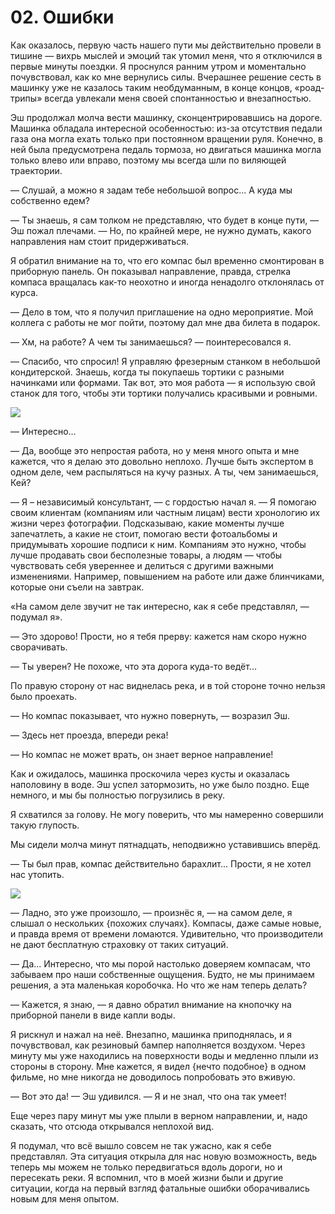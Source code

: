

# 02. Ошибки

Как оказалось, первую часть нашего пути мы действительно провели в тишине — вихрь мыслей и эмоций
так утомил меня, что я отключился в первые минуты поездки. Я проснулся ранним утром и моментально
почувствовал, как ко мне вернулись силы. Вчерашнее решение сесть в машинку уже не казалось таким
необдуманным, в конце концов, «роад-трипы» всегда увлекали меня своей спонтанностью и внезапностью.

Эш продолжал молча вести машинку, сконцентрировавшись на дороге. Машинка обладала интересной
особенностью: из-за отсутствия педали газа она могла ехать только при постоянном вращении руля.
Конечно, в ней была предусмотрена педаль тормоза, но двигаться машинка могла только влево или
вправо, поэтому мы всегда шли по виляющей траектории.

— Слушай, а можно я задам тебе небольшой вопрос... А куда мы собственно едем?

— Ты знаешь, я сам толком не представляю, что будет в конце пути, — Эш пожал плечами. — Но, по
крайней мере, не нужно думать, какого направления нам стоит придерживаться.

Я обратил внимание на то, что его компас был временно смонтирован в приборную панель. Он показывал
направление, правда, стрелка компаса вращалась как-то неохотно и иногда ненадолго отклонялась от
курса.

— Дело в том, что я получил приглашение на одно мероприятие. Мой коллега с работы не мог пойти,
поэтому дал мне два билета в подарок.

— Хм, на работе? А чем ты занимаешься? — поинтересовался я.

— Спасибо, что спросил! Я управляю фрезерным станком в небольшой кондитерской. Знаешь, когда ты
покупаешь тортики с разными начинками или формами. Так вот, это моя работа — я использую свой станок
для того, чтобы эти тортики получались красивыми и ровными.

<Image src={jobsImage} />

— Интересно...

— Да, вообще это непростая работа, но у меня много опыта и мне кажется, что я делаю это довольно
неплохо. Лучше быть экспертом в одном деле, чем распыляться на кучу разных. А ты, чем занимаешься,
Кей?

— Я – независимый консультант, — с гордостью начал я. — Я помогаю своим клиентам (компаниям или
частным лицам) вести хронологию их жизни через фотографии. Подсказываю, какие моменты лучше
запечатлеть, а какие не стоит, помогаю вести фотоальбомы и придумывать хорошие подписи к ним.
Компаниям это нужно, чтобы лучше продавать свои бесполезные товары, а людям — чтобы чувствовать себя
увереннее и делиться с другими важными изменениями. Например, повышением на работе или даже
блинчиками, которые они съели на завтрак.

«На самом деле звучит не так интересно, как я себе представлял, — подумал я».

— Это здорово! Прости, но я тебя прерву: кажется нам скоро нужно сворачивать.

— Ты уверен? Не похоже, что эта дорога куда-то ведёт...

По правую сторону от нас виднелась река, и в той стороне точно нельзя было проехать.

— Но компас показывает, что нужно повернуть, — возразил Эш.

— Здесь нет проезда, впереди река!

— Но компас не может врать, он знает верное направление!

Как и ожидалось, машинка проскочила через кусты и оказалась наполовину в воде. Эш успел затормозить,
но уже было поздно. Еще немного, и мы бы полностью погрузились в реку.

Я схватился за голову. Не могу поверить, что мы намеренно совершили такую глупость.

Мы сидели молча минут пятнадцать, неподвижно уставившись вперёд.

— Ты был прав, компас действительно барахлит... Прости, я не хотел нас утопить.

<Image src={failImage} />

— Ладно, это уже произошло, — произнёс я, — на самом деле, я слышал о нескольких
{<TV video="DOW_kPzY_JY" from="0:45">похожих случаях</TV>}. Компасы, даже самые новые, и правда
время от времени ломаются. Удивительно, что производители не дают бесплатную страховку от таких
ситуаций.

— Да... Интересно, что мы порой настолько доверяем компасам, что забываем про наши собственные
ощущения. Будто, не мы принимаем решения, а эта маленькая коробочка. Но что же нам теперь делать?

— Кажется, я знаю, — я давно обратил внимание на кнопочку на приборной панели в виде капли воды.

Я рискнул и нажал на неё. Внезапно, машинка приподнялась, и я почувствовал, как резиновый бампер
наполняется воздухом. Через минуту мы уже находились на поверхности воды и медленно плыли из стороны
в сторону. Мне кажется, я видел {<TV video="D1MDwVRgoQc" from="4:38">нечто подобное</TV>} в одном
фильме, но мне никогда не доводилось попробовать это вживую.

— Вот это да! — Эш удивился. — Я и не знал, что она так умеет!

Еще через пару минут мы уже плыли в верном направлении, и, надо сказать, что отсюда открывался
неплохой вид.

Я подумал, что всё вышло совсем не так ужасно, как я себе представлял. Эта ситуация открыла для нас
новую возможность, ведь теперь мы можем не только передвигаться вдоль дороги, но и пересекать реки.
Я вспомнил, что в моей жизни были и другие ситуации, когда на первый взгляд фатальные ошибки
оборачивались новым для меня опытом.

